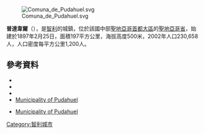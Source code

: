 [[Image:Comuna_de_Pudahuel.svg|right]]

'''普達韋爾'''（{{lang-es|Pudahuel}}），是[[智利|智利]]的城鎮，位於該國中部[[聖地亞哥首都大區|聖地亞哥首都大區]]的[[聖地亞哥省|聖地亞哥省]]，始建於1897年2月25日，面積197平方公里，海拔高度500米，2002年人口230,658人，人口密度每平方公里1,200人。

{{Coord|33|26|S|70|46|W|display=title}}

==參考資料==
*{{Cite web |url = http://www.mpudahuel.cl |title = Asociación Chilena de Municipalidades |accessdate = 27 January 2011 |language = es |archive-date = 2007-09-29 |archive-url = https://web.archive.org/web/20070929182455/http://www.mpudahuel.cl/ |dead-url = no }}
*{{Cite web |url = http://www.mpudahuel.cl |title = Municipality of Pudahuel |accessdate = 27 January 2011 |language = es |archive-date = 2007-09-29 |archive-url = https://web.archive.org/web/20070929182455/http://www.mpudahuel.cl/ |dead-url = no }}
*{{Cite web |url= http://www.ine.cl/canales/chile_estadistico/censos_poblacion_vivienda/censo_pobl_vivi.php |title= National Statistics Institute |accessdate= 13 December 2010 |language= es |archive-date= 2010-07-15 |archive-url= https://web.archive.org/web/20100715195638/http://www.ine.cl/canales/chile_estadistico/censos_poblacion_vivienda/censo_pobl_vivi.php |dead-url= no }}
*[http://www.mpudahuel.cl Municipality of Pudahuel] {{Wayback|url=http://www.mpudahuel.cl/ |date=20070929182455 }}
* {{es icon}} [http://www.mpudahuel.cl/ Municipality of Pudahuel] {{Wayback|url=http://www.mpudahuel.cl/ |date=20070929182455 }}

{{Chile-geo-stub}}
[[Category:智利城市|Category:智利城市]]